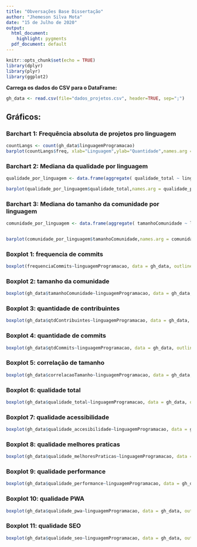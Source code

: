 ```yaml
---
title: "Obversações Base Dissertação"
author: "Jhemeson Silva Mota"
date: "15 de Julho de 2020"
output:
  html_document:
    highlight: pygments
  pdf_document: default
---
```


```r
knitr::opts_chunk$set(echo = TRUE)
library(dplyr)
library(plyr)
library(ggplot2)
```


**Carrega os dados do CSV para o DataFrame:**

```r
gh_data <- read.csv(file="dados_projetos.csv", header=TRUE, sep=";")
```

## Gráficos:


### Barchart 1: Frequência absoluta de projetos pro linguagem

```r
countLangs <- count(gh_data$linguagemProgramacao)
barplot(countLangs$freq, xlab="Linguagem",ylab="Quantidade",names.arg = countLangs$x)
```

### Barchart 2: Mediana da qualidade por linguagem
```r
qualidade_por_linguagem <- data.frame(aggregate( qualidade_total ~ linguagemProgramacao, gh_data, median ))

barplot(qualidade_por_linguagem$qualidade_total,names.arg = qualidade_por_linguagem$linguagemProgramacao, las=2)
```


### Barchart 3: Mediana do tamanho da comunidade por linguagem

```r
comunidade_por_linguagem <- data.frame(aggregate( tamanhoComunidade ~ linguagemProgramacao, gh_data, median ))


barplot(comunidade_por_linguagem$tamanhoComunidade,names.arg = comunidade_por_linguagem$linguagemProgramacao, las=2)
```

### Boxplot 1: frequencia de commits

```r
boxplot(frequenciaCommits~linguagemProgramacao, data = gh_data, outline=FALSE, las=2, xlab="", ylab="")

```

### Boxplot 2: tamanho da comunidade

```r
boxplot(gh_data$tamanhoComunidade~linguagemProgramacao, data = gh_data, outline=FALSE, las=2, xlab="", ylab="")
```

### Boxplot 3: quantidade de contribuintes

```r
boxplot(gh_data$qtdContribuintes~linguagemProgramacao, data = gh_data, outline=FALSE, las=2, xlab="", ylab="")
```

### Boxplot 4: quantidade de commits

```r
boxplot(gh_data$qtdCommits~linguagemProgramacao, data = gh_data, outline=FALSE, las=2, xlab="", ylab="")
```

### Boxplot 5: correlação de tamanho

```r
boxplot(gh_data$correlacaoTamanho~linguagemProgramacao, data = gh_data, outline=FALSE, las=2, xlab="", ylab="")
```

### Boxplot 6: qualidade total

```r
boxplot(gh_data$qualidade_total~linguagemProgramacao, data = gh_data, outline=FALSE, las=2, xlab="", ylab="")
```

### Boxplot 7: qualidade acessibilidade

```r
boxplot(gh_data$qualidade_accesibilidade~linguagemProgramacao, data = gh_data, outline=FALSE, las=2, xlab="", ylab="")
```

### Boxplot 8: qualidade melhores praticas

```r
boxplot(gh_data$qualidade_melhoresPraticas~linguagemProgramacao, data = gh_data, outline=FALSE, las=2, xlab="", ylab="")
```

### Boxplot 9: qualidade performance

```r
boxplot(gh_data$qualidade_performance~linguagemProgramacao, data = gh_data, outline=FALSE, las=2, xlab="", ylab="")
```


### Boxplot 10: qualidade PWA

```r
boxplot(gh_data$qualidade_pwa~linguagemProgramacao, data = gh_data, outline=FALSE, las=2, xlab="", ylab="")
```

### Boxplot 11: qualidade SEO

```r
boxplot(gh_data$qualidade_seo~linguagemProgramacao, data = gh_data, outline=FALSE, las=2, xlab="", ylab="")
```